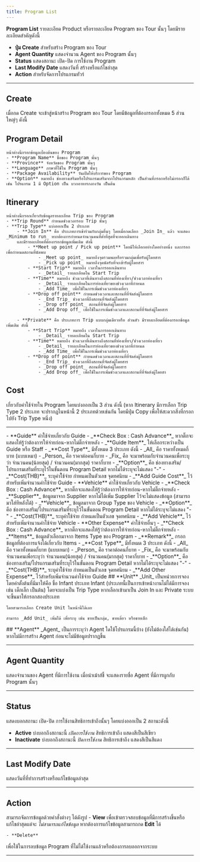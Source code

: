 ```yaml
---
title: Program List
---
```


**Program List** รายละเอียด Product หรือรายละเอียด Program ของ Tour นั้นๆ โดยมีรายละเอียดสำคัญดังนี้
- **ปุ่ม Create** สำหรับสร้าง Program ของ Tour 
- **Agent Quantity** แสดงจำนวน Agent ของ Program นั้นๆ
- **Status** แสดงสถานะ เปิด-ปิด การใช้งาน Program
- **Last Modify Date** แสดงวันที่ สร้างหรือแก้ไขล่าสุด
- **Action** สำหรับจัดการโปรแกรมทัวร์


---

## **Create**
เมื่อกด Create จะเข้าสู่หน้าสร้าง Program ของ Tour โดยมีข้อมูลที่ต้องกรอกทั้งหมด 5 ส่วนใหญ่ๆ ดังนี้


<Tabs className="unique-tabs">

<TabItem value="Program Detail">

## **Program Detail** 
    หน้าต่างนี้กรอกข้อมูลเบื้องต้นของ Program
    - **Program Name** ชื่อของ Program นั้นๆ
    - **Province** จังหวัดของ Program นั้นๆ
    - **Language** ภาษาที่ใช้ใน Program นั้นๆ
    - **Package Availability** วันเปิดให้บริการของ Program
    - **Option** หมายถึง ช่องทางเสริมหรือโปรแกรมเสริมจากโปรแกรมหลัก เป็นส่วนที่กรอกหรือไม่กรอกก็ได้ เช่น โปรแกรม 1 มี Option เป็น บวกอาหารกลางวัน เป็นต้น

    
</TabItem>

  <TabItem value="Itinerary">
  
## **Itinerary** 
    หน้าต่างนี้กรอกเกี่ยวกับข้อมูลรายละเอียด Trip ของ Program
    - **Trip Round** กำหนดช่วงเวลารอบ Trip นั้นๆ
    - **Trip Type** แบ่งออกเป็น 2 ประเภท
        - **Join In** คือ ประเภทการเข้าร่วมกับกลุ่มอื่นๆ โดยเมื่อกดเลือก _Join In_ แล้ว จะแสดง _Minimum to run_ หากต้องการกำหนดจำนวนคนที่ต่ำที่สุดที่จะออกเดินทาง
        และมีรายละเอียดที่ต้องกรอกข้อมูลเพิ่มเติม ดังนี้
            - **Meet up point / Pick up point** โดยมีให้เลือกอย่างใดอย่างหนึ่ง และกรอกเพื่อกำหนดสถานที่นัดพบ
                - _Meet up point_ หมายถึงจุดรวมพลหรือรวมกลุ่มเพื่อรับผู้โดยสาร
                - _Pick up point_ หมายถึงจุดนัดรับที่จะเข้ารับผู้โดยสาร
            - **Start Trip** หมายถึง เวลาในการออกเดินทาง
                - _Detail_ รายละเอียดใน Start Trip
            - **Time** หมายถึง ช่วงเวลาที่เดินทางถึงสถานที่ท่องเที่ยว/ช่วงเวลาท่องเที่ยว
                - _Detail_ รายละเอียดในการท่องเที่ยวของช่วงเวลาที่กำหนด
                - _Add Time_ เพื่อใช้ในการเพิ่มช่วงเวลาท่องเที่ยว
            - **Drop off point** กำหนดช่วงเวลาและสถานที่ที่จัดส่งผู้โดยสาร
                - _End Trip_ ช่วงเวลาที่ถึงสถานที่จัดส่งผู้โดยสาร
                - _Drop off point_ สถานที่ที่จัดส่งผู้โดยสาร
                - _Add Drop off_ เพื่อใช้ในการเพิ่มช่วงเวลาและสถานที่ที่จัดส่งผู้โดยสาร
            
        - **Private** คือ ประเภทการ Trip แบบกลุ่มเดียวหรือ ส่วนตัว มีรายละเอียดที่ต้องกรอกข้อมูลเพิ่มเติม ดังนี้
            - **Start Trip** หมายถึง เวลาในการออกเดินทาง
                - _Detail_ รายละเอียดใน Start Trip
            - **Time** หมายถึง ช่วงเวลาที่เดินทางถึงสถานที่ท่องเที่ยว/ช่วงเวลาท่องเที่ยว
                - _Detail_ รายละเอียดในการท่องเที่ยวของช่วงเวลาที่กำหนด
                - _Add Time_ เพื่อใช้ในการเพิ่มช่วงเวลาท่องเที่ยว
            - **Drop off point** กำหนดช่วงเวลาและสถานที่ที่จัดส่งผู้โดยสาร
                - _End Trip_ ช่วงเวลาที่ถึงสถานที่จัดส่งผู้โดยสาร
                - _Drop off point_ สถานที่ที่จัดส่งผู้โดยสาร
                - _Add Drop off_ เพื่อใช้ในการเพิ่มช่วงเวลาและสถานที่ที่จัดส่งผู้โดยสา
</TabItem>

  <TabItem value="Cost">
  
 ## **Cost** 
เกี่ยวกับค่าใช้จ่ายใน Program โดยแบ่งออกเป็น 3 ส่วน ดังนี้ (หาก Itinerary มีการเลือก Trip Type 2 ประเภท จะปรากฏในหน้านี้ 2 ประเภทด้วยเช่นกัน โดยมีปุ่ม Copy เพื่อให้สะดวกสิ่งที่กรอกไปยัง Trip Type หนึ่ง)

---
<Tabs>
  <TabItem value="Guide" label="Guide" default>
    - **Guide** ค่าใช้จ่ายเกี่ยวกับ Guide
            - _**Check Box : Cash Advance**_ หากติ๊กจะแสดงให้รู้ว่าต้องการให้จ่ายก่อน-หากไม่ติ๊กจ่ายหลัง
            - _**Guide Item**_ ให้เลือกระหว่างเป็น Guide หรือ Staff
            - _**Cost Type**_ มีทั้งหมด 3 ประเภท ดังนี้
                - _All_ คือ ราคาทั้งหมดกี่บาท (แบบเหมา)
                - _Person_ คือ ราคาต่อคนกี่บาท
                - _Fix_ คือ จะมาพร้อมกับจำนวนคนเพื่อระบุว่า จำนวนคน(น้อยสุด) / จำนวนคน(มากสุด) ราคากี่บาท
            - _**Option**_ คือ ช่องทางเสริม/โปรแกรมเสริมที่ระบุไว้ในขั้นตอน Program Detail หากไม่ได้ระบุจะไม่แสดง "-" 
            - _**Cost(THB)**_ ระบุค่าใ้ช้จ่าย กำหนดเป็นตัวเลข จุดทศนิยม
            - _**Add Guide Cost**_ ไว้สำหรับเพิ่มจำนวนค่าใช้จ่าย Guide
  </TabItem>
  <TabItem value="Vehicle" label="Vehicle">
    - **Vehicle** ค่าใช้จ่ายเกี่ยวกับ Vehicle
            - _**Check Box : Cash Advance**_ หากติ๊กจะแสดงให้รู้ว่าต้องการให้จ่ายก่อน-หากไม่ติ๊กจ่ายหลัง
            - _**Supplier**_ ข้อมูลมาจาก Supplier หากไม่่ได้เพิ่ม Supplier ไว้จะไม่แสดงข้อมูล (สามารถมาใส่ทีหลังได้)
            - _**Vehicle**_ ข้อมูลมาจาก Group Type ของ Vehicle
            - _**Option**_ คือ ช่องทางเสริม/โปรแกรมเสริมที่ระบุไว้ในขั้นตอน Program Detail หากไม่ได้ระบุจะไม่แสดง "-" 
            - _**Cost(THB)**_ ระบุค่าใ้ช้จ่าย กำหนดเป็นตัวเลข จุดทศนิยม
            - _**Add Vehicle**_ ไว้สำหรับเพิ่มจำนวนค่าใช้จ่าย Vehicle
  </TabItem>
  <TabItem value="OtherEx" label="Other Expense">
    - **Other Expense** ค่าใช้จ่ายอื่นๆ
            - _**Check Box : Cash Advance**_ หากติ๊กจะแสดงให้รู้ว่าต้องการให้จ่ายก่อน-หากไม่ติ๊กจ่ายหลัง
            - _**Items**_ ข้อมูลตัวเลือกมาจาก Items Type ของ Program
            - _**Remark**_ กรอกข้อมูลที่ต้องการแจ้งได้เกี่ยวกับ Items
            - _**Cost Type**_ มีทั้งหมด 3 ประเภท ดังนี้
                - _All_ คือ ราคาทั้งหมดกี่บาท (แบบเหมา)
                - _Person_ คือ ราคาต่อคนกี่บาท
                - _Fix_ คือ จะมาพร้อมกับจำนวนคนเพื่อระบุว่า จำนวนคน(น้อยสุด) / จำนวนคน(มากสุด) ราคากี่บาท
            - _**Option**_ คือ ช่องทางเสริม/โปรแกรมเสริมที่ระบุไว้ในขั้นตอน Program Detail หากไม่ได้ระบุจะไม่แสดง "-" 
            - _**Cost(THB)**_ ระบุค่าใ้ช้จ่าย กำหนดเป็นตัวเลข จุดทศนิยม
            - _**Add Other Expense**_ ไว้สำหรับเพิ่มจำนวนค่าใช้จ่าย Guide
  </TabItem>

</Tabs>
  </TabItem>
  <TabItem value="Unit">
## **Unit**
    _Unit_ เป็นหน่วยการจอง โดยค่าตั้งต้นที่มีมาให้คือ ชื่อ Infant ประเภท Infant (ประเภทนี้เป็นการเข้าหน้างานไม่ได้มีการจอง เช่น เด็กเล็ก เป็นต้น)
    โดยจะแบ่งเป็น Trip Type หากเลือกเข้ามาเป็น Join In และ Private ระบบจะขึ้นมาให้กรอกสองประเภท 

    โดยสามารถเลือก Create Unit ในหน้านี้ได้เลย
    
    สามารถ _Add Unit_ เพิ่มได้ เพื่อระบุ เช่น ขายเป็นกลุ่ม, ขายเดี่ยว หรือขายเด็ก 
  </TabItem>
  <TabItem value="Agent">
## **Agent**
    _Agent_ เป็นการระบุว่า Agent ใดใช้โปรแกรมนี้บ้าง (ยังไม่ต้องใส่ได้เช่นกัน) หากไม่มีการสร้าง Agent ก่อนจะไม่มีข้อมูลปรากฏขึ้น
  </TabItem>
</Tabs>

---

## **Agent Quantity**
แสดงจำนวนของ Agent ที่มีการใช้งาน เมื่อนำเม้าส์ชี้ จะแสดงรายชื่อ Agent ที่มีการผูกกับ Program นั้นๆ

---

## **Status**
แสดงบอกสถานะ เปิด-ปิด การใช้งานสิทธิการเข้าถึงนั้นๆ โดยแบ่งออกเป็น 2 สถานะดังนี้
- **Active** บ่งบอกถึงสถานะนี้ _เปิดการใช้งาน_ สิทธิการเข้าถึง แสดงสีเป็นสีเขียว
- **Inactivate** บ่งบอกถึงสถานะนี้ _ปิดการใช้งาน_ สิทธิการเข้าถึง แสดงสีเป็นสีแดง

---

## **Last Modify Date**
แสดงวันที่ที่ทำการสร้างหรือแก้ไขข้อมูลล่าสุด

---

## **Action**
สามารถจัดการข้อมูลด้วยคำสั่งต่างๆ ได้ดังรูป
    - **View**
เพื่อเข้าตรวจสอบข้อมูลที่มีการสร้างขึ้นหรือแก้ไขล่าสุดแต่จะ _ไม่สามารถแก้ไขข้อมูล_  หากต้องการแก้ไขข้อมูลสามารถกด **Edit** ได้ 

    - **Delete**
เพื่อใช้ในการลบข้อมูล Program ที่ไม่ได้ใช้งานแล้วหรือต้องการลบออกจากระบบ   
        
---
        
